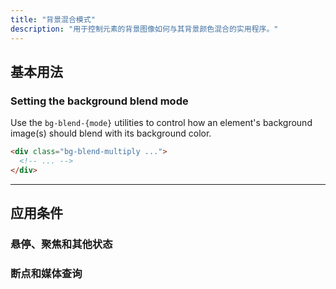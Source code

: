 ```yaml
---
title: "背景混合模式"
description: "用于控制元素的背景图像如何与其背景颜色混合的实用程序。"
---
```




## 基本用法

### Setting the background blend mode

Use the `bg-blend-{mode}` utilities to control how an element's background image(s) should blend with its background color.

```html
<div class="bg-blend-multiply ...">
  <!-- ... -->
</div>
```

---

## <Heading ignore>应用条件</Heading>

### <Heading ignore>悬停、聚焦和其他状态</Heading>

<HoverFocusAndOtherStates defaultClass="bg-blend-lighten" featuredClass="bg-blend-darken" />

### <Heading ignore>断点和媒体查询</Heading>

<BreakpointsAndMediaQueries defaultClass="bg-blend-lighten" featuredClass="bg-blend-darken" />
